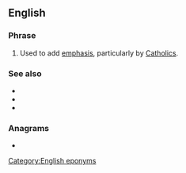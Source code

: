 ==English==

===Phrase===
{{head|en|phrase}}

# {{lb|en|idiomatic}} Used to add [[emphasis]], particularly by [[Catholics]].

===See also===
* {{l|en|Jesus, Mary and Joseph}}
* {{l|en|sweet Jesus}}
* {{l|en|sweet Mary mother of God}}

===Anagrams===
* {{anagrams|en|yawmeters}}

[[Category:English eponyms]]